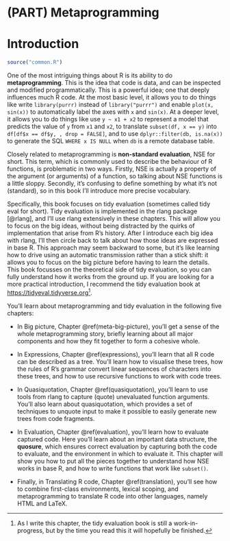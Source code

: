 # (PART) Metaprogramming {-}

# Introduction {#metaprogramming .unnumbered}

```r
source("common.R")
```
\index{metaprogramming}
\index{non-standard evaluation}

One of the most intriguing things about R is its ability to do __metaprogramming__. This is the idea that code is data, and can be inspected and modified programmatically. This is a powerful idea; one that deeply influences much R code. At the most basic level, it allows you to do things like write `library(purrr)` instead of `library("purrr")` and enable `plot(x, sin(x))` to automatically label the axes with `x` and `sin(x)`. At a deeper level, it allows you to do things like use `y ~ x1 + x2` to represent a model that predicts the value of `y` from `x1` and `x2`, to translate `subset(df, x == y)` into `df[df$x == df$y, , drop = FALSE]`, and to use `dplyr::filter(db, is.na(x))` to generate the SQL `WHERE x IS NULL` when `db` is a remote database table.

Closely related to metaprogramming is __non-standard evaluation__, NSE for short. This term, which is commonly used to describe the behaviour of R functions, is problematic in two ways. Firstly, NSE is actually a property of the argument (or arguments) of a function, so talking about NSE functions is a little sloppy. Secondly, it's confusing to define something by what it's not (standard), so in this book I'll introduce more precise vocabulary.

Specifically, this book focuses on tidy evaluation (sometimes called tidy eval for short). Tidy evaluation is implemented in the rlang package [@rlang], and I'll use rlang extensively in these chapters. This will allow you to focus on the big ideas, without being distracted by the quirks of implementation that arise from R's history. After I introduce each big idea with rlang, I'll then circle back to talk about how those ideas are expressed in base R. This approach may seem backward to some, but it's like learning how to drive using an automatic transmission rather than a stick shift: it allows you to focus on the big picture before having to learn the details. This book focusses on the theoretical side of tidy evaluation, so you can fully understand how it works from the ground up. If you are looking for a more practical introduction, I recommend the tidy evaluation book at <https://tidyeval.tidyverse.org>[^tidyeval-wip].

[^tidyeval-wip]: As I write this chapter, the tidy evaluation book is still a work-in-progress, but by the time you read this it will hopefully be finished.

You'll learn about metaprogramming and tidy evaluation in the following five chapters:

* In Big picture, Chapter \@ref(meta-big-picture), you'll get a sense of 
  the whole metaprogramming story, briefly learning about all major components 
  and how they fit together to form a cohesive whole.

* In Expressions, Chapter \@ref(expressions), you'll learn that all R code
  can be described as a tree. You'll learn how to visualise these trees, how 
  the rules of R's grammar convert linear sequences of characters into these 
  trees, and how to use recursive functions to work with code trees.

* In Quasiquotation, Chapter \@ref(quasiquotation), you'll learn to use
  tools from rlang to capture (quote) unevaluated function arguments. You'll
  also learn about quasiquotation, which provides a set of techniques to
  unquote input to make it possible to easily generate new trees from
  code fragments.

* In Evaluation, Chapter \@ref(evaluation), you'll learn how to evaluate 
  captured code. Here you'll learn about an important data structure, the 
  __quosure__, which ensures correct evaluation by capturing both the code
  to evaluate, and the environment in which to evaluate it. This chapter will
  show you how to put all the pieces together to understand how NSE works in 
  base R, and how to write functions that work like `subset()`.

* Finally, in Translating R code, Chapter \@ref(translation), you'll see
  how to combine first-class environments, lexical scoping, and metaprogramming
  to translate R code into other languages, namely HTML and LaTeX.
